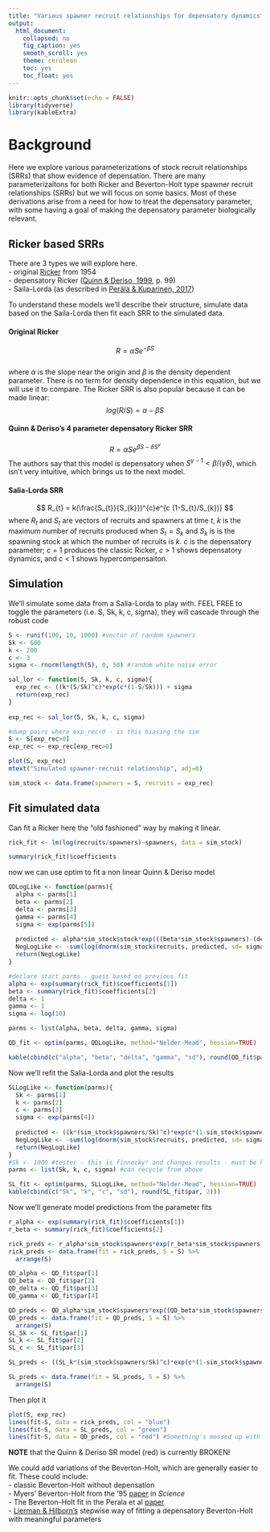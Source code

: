```yaml
---
title: "Various spawner recruit relationships for depensatory dynamics"
output:
  html_document:
    collapsed: no
    fig_caption: yes
    smooth_scroll: yes
    theme: cerulean
    toc: yes
    toc_float: yes
---
```


```r
knitr::opts_chunk$set(echo = FALSE)
library(tidyverse)
library(kableExtra)
```

# Background  
Here we explore various parameterizations of stock recruit relationships (SRRs) that show evidence of depensation. There are many parameterizaitons for both Ricker and Beverton-Holt type spawner recruit relationships (SRRs) but we will focus on some basics. Most of these derivations arise from a need for how to treat the depensatory parameter, with some having a goal of making the depensatory parameter biologically relevant.    

## Ricker based SRRs  
There are 3 types we will explore here.  
- original [Ricker](https://cdnsciencepub.com/doi/10.1139/f54-039) from 1954   
- depensatory Ricker ([Quinn & Deriso, 1999](https://books.google.ca/books/about/Quantitative_Fish_Dynamics.html?id=5FVBj8jnh6sC&redir_esc=y), p. 99)  
- Saila-Lorda (as described in [Per&auml;l&auml; & Kuparinen, 2017](http://dx.doi.org/10.1098/rspb.2017.1284))  

To understand these models we'll describe their structure, simulate data based on the Saila-Lorda then fit each SRR to the simulated data.  

#### Original Ricker  
$$ R = \alpha Se^{-\beta S} $$  
where $\alpha$ is the slope near the origin and $\beta$ is the density dependent parameter. There is no term for density dependence in this equation, but we will use it to compare. The Ricker SRR is also popular because it can be made linear:  
$$ log(R/S) = \alpha - \beta S $$  

#### Quinn & Deriso's 4 parameter depensatory Ricker SRR  
$$ R = \alpha Se^{\beta S - \delta S^{\gamma }} $$
The authors say that this model is depensatory when $S^{\gamma -1} < \beta / (\gamma \delta)$, which isn't very intuitive, which brings us to the next model.    

#### Salia-Lorda SRR  
$$ R_{t} = k(\frac{S_{t}}{S_{k}})^{c}e^{c (1-S_{t}/S_{k})} $$
where $R_{t}$ and $S_{t}$ are vectors of recruits and spawners at time *t*, *k* is the maximum number of recruits produced when $S_{t} = S_{k}$ and $S_{k}$ is is the spawning stock at which the number of recruits is *k*. *c* is the depensatory parameter; *c* = 1 produces the classic Ricker, *c* > 1 shows depensatory dynamics, and *c* < 1 shows hypercompensaiton.  

## Simulation  
We'll simulate some data from a Salia-Lorda to play with. FEEL FREE to toggle the parameters (i.e. S, Sk, k, c, sigma), they will cascade through the robust code  

```r
S <- runif(100, 10, 1000) #vector of random spawners
Sk <- 600 
k <- 200
c <- 3
sigma <- rnorm(length(S), 0, 50) #random white noise error
```

```r
sal_lor <- function(S, Sk, k, c, sigma){
  exp_rec <- ((k*(S/Sk)^c)*exp(c*(1-S/Sk))) + sigma
  return(exp_rec)
}
  
exp_rec <- sal_lor(S, Sk, k, c, sigma)

#dump pairs where exp_rec<0 - is this biasing the sim
S <- S[exp_rec>0] 
exp_rec <- exp_rec[exp_rec>0]

plot(S, exp_rec)
mtext("Simulated spawner-recruit relationship", adj=0)

sim_stock <- data.frame(spawners = S, recruits = exp_rec)
```  

## Fit simulated data  
Can fit a Ricker here the "old fashioned" way by making it linear.  

```r
rick_fit <- lm(log(recruits/spawners)~spawners, data = sim_stock)

summary(rick_fit)$coefficients
```

now we can use optim to fit a non linear Quinn & Deriso model  
```r
QDLogLike <- function(parms){
  alpha <- parms[1]
  beta <- parms[2]
  delta <- parms[3]
  gamma <- parms[4]
  sigma <- exp(parms[5])
  
  predicted <- alpha*sim_stock$stock*exp(((beta*sim_stock$spawners)-(delta*sim_stock$spawners)^gamma))
  NegLogLike <- -sum(log(dnorm(sim_stock$recruits, predicted, sd= sigma)))
  return(NegLogLike)
}

#declare start parms - guess based on previous fit 
alpha <- exp(summary(rick_fit)$coefficients[1])
beta <- summary(rick_fit)$coefficients[2]
delta <- 1
gamma <- 1
sigma <- log(10)

parms <- list(alpha, beta, delta, gamma, sigma)

QD_fit <- optim(parms, QDLogLike, method="Nelder-Mead", hessian=TRUE)

kable(cbind(c("alpha", "beta", "delta", "gamma", "sd"), round(QD_fit$par, 4))) #returning the same parms?
```

Now we'll refit the Salia-Lorda  and plot the results
```r
SLLogLike <- function(parms){
  Sk <- parms[1]
  k <- parms[2]
  c <- parms[3]
  sigma <- exp(parms[4])
  
  predicted <- ((k*(sim_stock$spawners/Sk)^c)*exp(c*(1-sim_stock$spawners/Sk)))  
  NegLogLike <- -sum(log(dnorm(sim_stock$recruits, predicted, sd= sigma)))
  return(NegLogLike)
}
#Sk <- 1000 #tester - this is finnecky! and changes results - must be hitting local minima
parms <- list(Sk, k, c, sigma) #can recycle from above

SL_fit <- optim(parms, SLLogLike, method="Nelder-Mead", hessian=TRUE)
kable(cbind(c("Sk", "k", "c", "sd"), round(SL_fit$par, 2)))
```

Now we'll generate model predictions from the parameter fits   
```r
r_alpha <- exp(summary(rick_fit)$coefficients[1])
r_beta <- summary(rick_fit)$coefficients[2]

rick_preds <- r_alpha*sim_stock$spawners*exp(r_beta*sim_stock$spawners)
rick_preds <- data.frame(fit = rick_preds, S = S) %>%
  arrange(S)

QD_alpha <- QD_fit$par[1]
QD_beta <- QD_fit$par[2]
QD_delta <- QD_fit$par[3]
QD_gamma <- QD_fit$par[4]

QD_preds <- QD_alpha*sim_stock$spawners*exp((QD_beta*sim_stock$spawners)-((QD_delta*sim_stock$spawners)^QD_gamma))
QD_preds <- data.frame(fit = QD_preds, S = S) %>%
  arrange(S) 
SL_Sk <- SL_fit$par[1]
SL_k <- SL_fit$par[2]
SL_c <- SL_fit$par[3]

SL_preds <- ((SL_k*(sim_stock$spawners/Sk)^c)*exp(c*(1-sim_stock$spawners/Sk)))  

SL_preds <- data.frame(fit = SL_preds, S = S) %>%
  arrange(S)
```

Then plot it  
```r
plot(S, exp_rec)
lines(fit~S, data = rick_preds, col = "blue")
lines(fit~S, data = SL_preds, col = "green")
lines(fit~S, data = QD_preds, col = "red") #Something's messed up with the QD model!
```

**NOTE** that the Quinn & Deriso SR model (red) is currently BROKEN!  

We could add variations of the Beverton-Holt, which are generally easier to fit. These could include:  
- classic Beverton-Holt without depensation  
- Myers' Beverton-Holt from the '95 [paper](https://www.science.org/doi/10.1126/science.269.5227.1106) in *Science*  
- The Beverton-Holt fit in the Perala et al [paper](https://royalsocietypublishing.org/doi/10.1098/rsbl.2021.0439)  
- [Lierman & Hilborn's](https://cdnsciencepub.com/doi/abs/10.1139/f97-105) stepwise way of fitting a depensatory Beverton-Holt with meaningful parameters  
